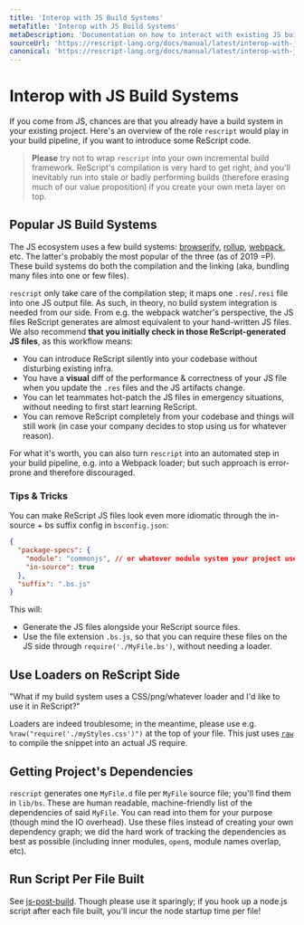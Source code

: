 ```yaml
---
title: 'Interop with JS Build Systems'
metaTitle: 'Interop with JS Build Systems'
metaDescription: 'Documentation on how to interact with existing JS build systems'
sourceUrl: 'https://rescript-lang.org/docs/manual/latest/interop-with-js-build-systems'
canonical: 'https://rescript-lang.org/docs/manual/latest/interop-with-js-build-systems'
---
```


# Interop with JS Build Systems

If you come from JS, chances are that you already have a build system in your existing project. Here's an overview of the role `rescript` would play in your build pipeline, if you want to introduce some ReScript code.

> **Please** try not to wrap `rescript` into your own incremental build framework. ReScript's compilation is very hard to get right, and you'll inevitably run into stale or badly performing builds (therefore erasing much of our value proposition) if you create your own meta layer on top.

## Popular JS Build Systems

The JS ecosystem uses a few build systems: [browserify](http://browserify.org/), [rollup](https://github.com/rollup/rollup), [webpack](https://webpack.js.org/), etc. The latter's probably the most popular of the three (as of 2019 =P). These build systems do both the compilation and the linking (aka, bundling many files into one or few files).

`rescript` only take care of the compilation step; it maps one `.res`/`.resi` file into one JS output file. As such, in theory, no build system integration is needed from our side. From e.g. the webpack watcher's perspective, the JS files ReScript generates are almost equivalent to your hand-written JS files. We also recommend **that you initially check in those ReScript-generated JS files**, as this workflow means:

- You can introduce ReScript silently into your codebase without disturbing existing infra.
- You have a **visual** diff of the performance & correctness of your JS file when you update the `.res` files and the JS artifacts change.
- You can let teammates hot-patch the JS files in emergency situations, without needing to first start learning ReScript.
- You can remove ReScript completely from your codebase and things will still work (in case your company decides to stop using us for whatever reason).

For what it's worth, you can also turn `rescript` into an automated step in your build pipeline, e.g. into a Webpack loader; but such approach is error-prone and therefore discouraged.

### Tips & Tricks

You can make ReScript JS files look even more idiomatic through the in-source + bs suffix config in `bsconfig.json`:

```json
{
  "package-specs": {
    "module": "commonjs", // or whatever module system your project uses
    "in-source": true
  },
  "suffix": ".bs.js"
}
```

This will:

- Generate the JS files alongside your ReScript source files.
- Use the file extension `.bs.js`, so that you can require these files on the JS side through `require('./MyFile.bs')`, without needing a loader.

## Use Loaders on ReScript Side

"What if my build system uses a CSS/png/whatever loader and I'd like to use it in ReScript?"

Loaders are indeed troublesome; in the meantime, please use e.g. `%raw("require('./myStyles.css')")` at the top of your file. This just uses [`raw`](embed-raw-javascript.md) to compile the snippet into an actual JS require.

## Getting Project's Dependencies

`rescript` generates one `MyFile.d` file per `MyFile` source file; you'll find them in `lib/bs`. These are human readable, machine-friendly list of the dependencies of said `MyFile`. You can read into them for your purpose (though mind the IO overhead). Use these files instead of creating your own dependency graph; we did the hard work of tracking the dependencies as best as possible (including inner modules, `open`s, module names overlap, etc).

## Run Script Per File Built

See [js-post-build](build-configuration#js-post-build). Though please use it sparingly; if you hook up a node.js script after each file built, you'll incur the node startup time per file!
